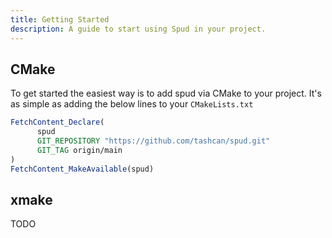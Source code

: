 ```yaml
---
title: Getting Started
description: A guide to start using Spud in your project.
---
```


## CMake

To get started the easiest way is to add spud via CMake to your project.
It's as simple as adding the below lines to your `CMakeLists.txt`

```cmake
FetchContent_Declare(
      spud
      GIT_REPOSITORY "https://github.com/tashcan/spud.git"
      GIT_TAG origin/main
)
FetchContent_MakeAvailable(spud)
```

## xmake 

TODO
